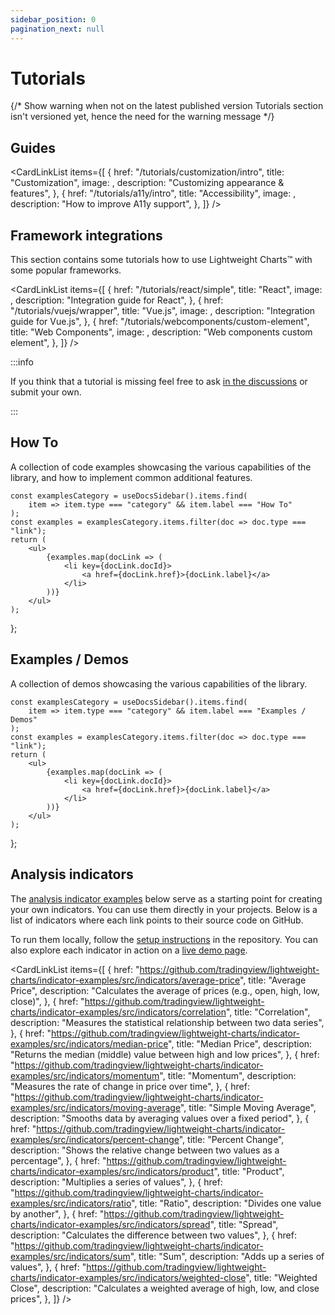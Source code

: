 ```yaml
---
sidebar_position: 0
pagination_next: null
---
```



# Tutorials


{/*
  Show warning when not on the latest published version
  Tutorials section isn't versioned yet, hence the need for the warning message
*/}

<VersionWarningAdmonition
	notCurrent="These tutorials are for the latest published version of Lightweight Charts."
	type="caution"
	displayVersionMessage
/>

## Guides

<CardLinkList
	items={[
		{
			href: "/tutorials/customization/intro",
			title: "Customization",
			image: <Shapes />,
			description: "Customizing appearance & features",
		},
		{
			href: "/tutorials/a11y/intro",
			title: "Accessibility",
			image: <A11y />,
			description: "How to improve A11y support",
		},
	]}
/>

## Framework integrations

This section contains some tutorials how to use Lightweight Charts™ with some popular frameworks.

<CardLinkList
	items={[
		{
			href: "/tutorials/react/simple",
			title: "React",
			image: <ReactLogo />,
			description: "Integration guide for React",
		},
		{
			href: "/tutorials/vuejs/wrapper",
			title: "Vue.js",
			image: <VuejsLogo />,
			description: "Integration guide for Vue.js",
		},
		{
			href: "/tutorials/webcomponents/custom-element",
			title: "Web Components",
			image: <WebComponentsLogo />,
			description: "Web components custom element",
		},
	]}
/>

:::info

If you think that a tutorial is missing feel free to ask [in the discussions](https://github.com/tradingview/lightweight-charts/discussions)
or submit your own.

:::

## How To

A collection of code examples showcasing the various capabilities of the library, and how to implement common additional features.

	const examplesCategory = useDocsSidebar().items.find(
		item => item.type === "category" && item.label === "How To"
	);
	const examples = examplesCategory.items.filter(doc => doc.type === "link");
	return (
		<ul>
			{examples.map(docLink => (
				<li key={docLink.docId}>
					<a href={docLink.href}>{docLink.label}</a>
				</li>
			))}
		</ul>
	);
};

<HowToList />

## Examples / Demos

A collection of demos showcasing the various capabilities of the library.

	const examplesCategory = useDocsSidebar().items.find(
		item => item.type === "category" && item.label === "Examples / Demos"
	);
	const examples = examplesCategory.items.filter(doc => doc.type === "link");
	return (
		<ul>
			{examples.map(docLink => (
				<li key={docLink.docId}>
					<a href={docLink.href}>{docLink.label}</a>
				</li>
			))}
		</ul>
	);
};

<ExamplesList />

## Analysis indicators

The [analysis indicator examples](./tutorials/analysis-indicators) below serve as a starting point for creating your own indicators. You can use them directly in your projects.
Below is a list of indicators where each link points to their source code on GitHub.

To run them locally, follow the [setup instructions](https://github.com/tradingview/lightweight-charts/indicator-examples) in the repository.
You can also explore each indicator in action on a [live demo page](https://tradingview.github.io/lightweight-charts/indicator-examples/).

<CardLinkList
	items={[
		{
			href: "https://github.com/tradingview/lightweight-charts/indicator-examples/src/indicators/average-price",
			title: "Average Price",
			description: "Calculates the average of prices (e.g., open, high, low, close)",
		},
		{
			href: "https://github.com/tradingview/lightweight-charts/indicator-examples/src/indicators/correlation",
			title: "Correlation",
			description: "Measures the statistical relationship between two data series",
		},
		{
			href: "https://github.com/tradingview/lightweight-charts/indicator-examples/src/indicators/median-price",
			title: "Median Price",
			description: "Returns the median (middle) value between high and low prices",
		},
		{
			href: "https://github.com/tradingview/lightweight-charts/indicator-examples/src/indicators/momentum",
			title: "Momentum",
			description: "Measures the rate of change in price over time",
		},
		{
			href: "https://github.com/tradingview/lightweight-charts/indicator-examples/src/indicators/moving-average",
			title: "Simple Moving Average",
			description: "Smooths data by averaging values over a fixed period",
		},
		{
			href: "https://github.com/tradingview/lightweight-charts/indicator-examples/src/indicators/percent-change",
			title: "Percent Change",
			description: "Shows the relative change between two values as a percentage",
		},
		{
			href: "https://github.com/tradingview/lightweight-charts/indicator-examples/src/indicators/product",
			title: "Product",
			description: "Multiplies a series of values",
		},
		{
			href: "https://github.com/tradingview/lightweight-charts/indicator-examples/src/indicators/ratio",
			title: "Ratio",
			description: "Divides one value by another",
		},
		{
			href: "https://github.com/tradingview/lightweight-charts/indicator-examples/src/indicators/spread",
			title: "Spread",
			description: "Calculates the difference between two values",
		},
		{
			href: "https://github.com/tradingview/lightweight-charts/indicator-examples/src/indicators/sum",
			title: "Sum",
			description: "Adds up a series of values",
		},
		{
			href: "https://github.com/tradingview/lightweight-charts/indicator-examples/src/indicators/weighted-close",
			title: "Weighted Close",
			description: "Calculates a weighted average of high, low, and close prices",
		},
	]}
/>
